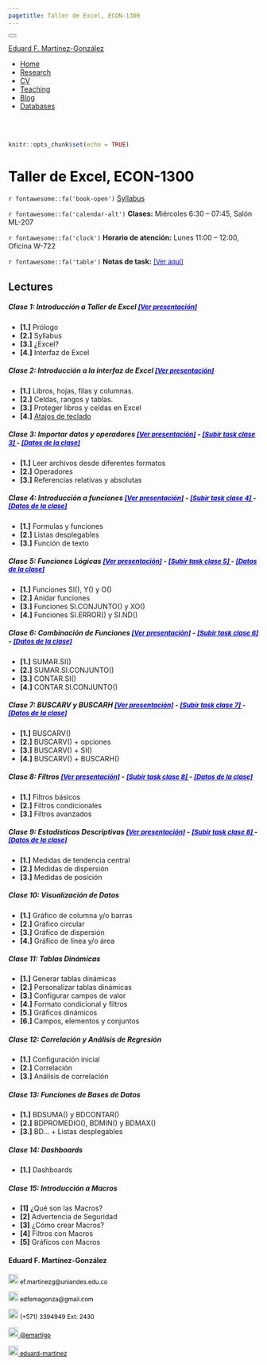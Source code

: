 ```yaml
---
pagetitle: Taller de Excel, ECON-1300
---
```


<!--- Inicio Emcabezado --->
<html>
<head>
<meta charset="utf-8" />
<meta name="generator" content="pandoc" />
<meta http-equiv="X-UA-Compatible" content="IE=EDGE" />
<title>Eduard F. Martínez-González</title>
<script src="site_libs/jquery-1.11.3/jquery.min.js"></script>
<meta name="viewport" content="width=device-width, initial-scale=1" />
<link href="site_libs/bootstrap-3.3.5/css/cerulean.min.css" rel="stylesheet" />
<script src="site_libs/bootstrap-3.3.5/js/bootstrap.min.js"></script>
<script src="site_libs/bootstrap-3.3.5/shim/html5shiv.min.js"></script>
<script src="site_libs/bootstrap-3.3.5/shim/respond.min.js"></script>
<script src="site_libs/navigation-1.1/tabsets.js"></script>
<script src="site_libs/accessible-code-block-0.0.1/empty-anchor.js"></script>
<link href="site_libs/font-awesome-5.1.0/css/all.css" rel="stylesheet" />
<link href="site_libs/font-awesome-5.1.0/css/v4-shims.css" rel="stylesheet" />
</head>
<body>
<div class="container-fluid main-container">
<div class="navbar navbar-inverse  navbar-fixed-top" role="navigation">
<div class="container">
<div class="navbar-header">
<button type="button" class="navbar-toggle collapsed" data-toggle="collapse" data-target="#navbar">
<span class="icon-bar"></span>
<span class="icon-bar"></span>
<span class="icon-bar"></span>
</button>

<a class="navbar-brand" href="https://eduard-martinez.github.io/index.html">Eduard F. Martínez-González</a>
</div> <div id="navbar" class="navbar-collapse collapse">
<ul class="nav navbar-nav"> </ul> <ul class="nav navbar-nav navbar-right">

<li><a href="https://eduard-martinez.github.io/index.html"><span class="fa fa-home"></span>Home</a></li>

<li><a href="https://eduard-martinez.github.io/research.html">Research</a></li>

<li><a href="https://eduard-martinez.github.io/cv/C_Eduard_F_Martinez_G.pdf">CV</a></li>

<li><a href="https://eduard-martinez.github.io/teaching.html">Teaching</a></li>

<li><a href="https://eduard-martinez.github.io/blog.html">Blog</a></li>

<li><a href="https://eduard-martinez.github.io/databases.html">Databases</a></li>

</div><!--/.nav-collapse -->
</div><!--/.container -->
</div><!--/.navbar -->
<div class="fluid-row" id="header">
<!--- Fin Emcabezado --->


<!--------------------------------- El codigo inicia aca --------------------------------->

<br> </br>

<!------------- Panel de la izquierda ------------->
<div class="col-sm-9">

```r
knitr::opts_chunk$set(echo = TRUE)
```

<!--- Tirulo --->
<h1 style="color:black;">Taller de Excel, ECON-1300 </h1>

`r fontawesome::fa('book-open')` [Syllabus](https://eduard-martinez.github.io/teaching/excel/2022-01/syllabus.pdf)

`r fontawesome::fa('calendar-alt')` **Clases:** Miércoles 6:30 – 07:45, Salón ML-207

`r fontawesome::fa('clock')` **Horario de atención:** Lunes 11:00 – 12:00, Oficina W-722

`r fontawesome::fa('table')` **Notas de task:** <a href="https://uniandes-my.sharepoint.com/:x:/g/personal/ef_martinezg_uniandes_edu_co/EaXmt_YplKxLqKSFM2L8WHwBhhzqLIBCug7bxeSF9wLrAQ?e=xZeLzy" style="color:blue;font-size:13px;"> [Ver aquí] </a> 

## Lectures

##### Clase 1: Introducción a Taller de Excel  <a href="https://lectures-excel.gitlab.io/202201/lecture-1" style="color:blue;font-size:13px;"> [Ver presentación] </a> 
* **[1.]** Prólogo
* **[2.]** Syllabus
* **[3.]** ¿Excel?
* **[4.]** Interfaz de Excel

##### Clase 2: Introducción a la interfaz de Excel <a href="https://lectures-excel.gitlab.io/202201/lecture-2" style="color:blue;font-size:13px;"> [Ver presentación] </a> 

* **[1.]** Libros, hojas, filas y columnas.
* **[2.]** Celdas, rangos y tablas.
* **[3.]** Proteger libros y celdas en Excel
* **[4.]** [Atajos de teclado](https://lectures-excel.gitlab.io/202201/shortcut)

##### Clase 3: Importar datos y operadores <a href="https://lectures-excel.gitlab.io/202201/lecture-3" style="color:blue;font-size:13px;"> [Ver presentación]</a> - <a href="https://uniandes-my.sharepoint.com/:f:/g/personal/ef_martinezg_uniandes_edu_co/Em7eTE-9ayVEkoXBq4bnDykBAaNiKjOazZbTqBcRyRzPEg?e=RDe2qh-task" style="color:blue;font-size:13px;"> [Subir task clase 3] </a> - <a href="https://uniandes-my.sharepoint.com/:f:/g/personal/ef_martinezg_uniandes_edu_co/Emd7VAlJ8bFGq0mApoFyeXABuaHj_l4dwqvh9sfUJ2qM5w?e=fOCQNv" style="color:blue;font-size:13px;"> [Datos de la clase] </a> 

* **[1.]** Leer archivos desde diferentes formatos
* **[2.]** Operadores
* **[3.]** Referencias relativas y absolutas

##### Clase 4: Introducción a funciones <a href="https://lectures-excel.gitlab.io/202201/lecture-4" style="color:blue;font-size:13px;"> [Ver presentación]</a> - <a href="https://uniandes-my.sharepoint.com/:f:/g/personal/ef_martinezg_uniandes_edu_co/EmUi-1qwOiZIn3CM8jmYoDABCWWgIfJZyPxbLVO-DH4ppw?e=jzYU85-task" style="color:blue;font-size:13px;"> [Subir task clase 4] </a> - <a href="https://uniandes-my.sharepoint.com/:f:/g/personal/ef_martinezg_uniandes_edu_co/EhDjDo6LVfVAjGSZrSY9oboB-QpluKAmelNTVYpYT6U-9w?e=Og1afn" style="color:blue;font-size:13px;"> [Datos de la clase] </a> 

* **[1.]** Formulas y funciones
* **[2.]** Listas desplegables
* **[3.]** Función de texto

##### Clase 5: Funciones Lógicas <a href="https://lectures-excel.gitlab.io/202201/lecture-5" style="color:blue;font-size:13px;"> [Ver presentación]</a> - <a href="https://uniandes-my.sharepoint.com/:f:/g/personal/ef_martinezg_uniandes_edu_co/EqKjcYcEBT1CnDThBh-5i7UB-_SQmM-JTWUMhIuRJYlhig?e=7Pbk0D-task" style="color:blue;font-size:13px;"> [Subir task clase 5] </a> - <a href="https://uniandes-my.sharepoint.com/:f:/g/personal/ef_martinezg_uniandes_edu_co/EhPHXWaAavJMhBwKMaA8hxEB234i-XWUkVRuCQzGH5KYlA?e=mjU1ER" style="color:blue;font-size:13px;"> [Datos de la clase] </a> 

* **[1.]** Funciones SI(), Y() y O()
* **[2.]** Anidar funciones
* **[3.]** Funciones SI.CONJUNTO() y XO()
* **[4.]** Funciones SI.ERROR() y SI.ND()

##### Clase 6: Combinación de Funciones <a href="https://lectures-excel.gitlab.io/202201/lecture-6" style="color:blue;font-size:13px;"> [Ver presentación]</a> - <a href="https://uniandes-my.sharepoint.com/:f:/g/personal/ef_martinezg_uniandes_edu_co/EqlIknjcUTFEm76Z3A2VFYsB-5ei1C17LNJt79OxBtF_Fw?e=f7EqCd" style="color:blue;font-size:13px;"> [Subir task clase 6] </a> - <a href="https://uniandes-my.sharepoint.com/:f:/g/personal/ef_martinezg_uniandes_edu_co/ElyUSzQh5TFMpPvQobSwGl4Bl9LNt0GUGGKm1pCKaE7mYQ?e=tqKd5x" style="color:blue;font-size:13px;"> [Datos de la clase] </a> 

* **[1.]** SUMAR.SI()
* **[2.]** SUMAR.SI.CONJUNTO()
* **[3.]** CONTAR.SI()
* **[4.]** CONTAR.SI.CONJUNTO()

##### Clase 7: BUSCARV y BUSCARH <a href="https://lectures-excel.gitlab.io/202201/lecture-7" style="color:blue;font-size:13px;"> [Ver presentación]</a> - <a href="hola" style="color:blue;font-size:13px;"> [Subir task clase 7] </a> - <a href="https://uniandes-my.sharepoint.com/:f:/g/personal/ef_martinezg_uniandes_edu_co/EvrV5dFY109CngFBWeqnspoBeME3fx4zgQucg7hU7ar1IQ?e=Tt8y4b" style="color:blue;font-size:13px;"> [Datos de la clase] </a> 

* **[1.]** BUSCARV()
* **[2.]** BUSCARV() + opciones
* **[3.]** BUSCARV() + SI()
* **[4.]** BUSCARV() + BUSCARH()

##### Clase 8: Filtros <a href="https://lectures-excel.gitlab.io/202201/lecture-8" style="color:blue;font-size:13px;"> [Ver presentación]</a> - <a href="hola" style="color:blue;font-size:13px;"> [Subir task clase 8] </a> - <a href="https://uniandes-my.sharepoint.com/:f:/g/personal/ef_martinezg_uniandes_edu_co/EogRRKqFvGFEszko719cQoEBuDJxeNO22CpzMP6GdbIHNw?e=jhrKbB" style="color:blue;font-size:13px;"> [Datos de la clase] </a> 

* **[1.]** Filtros básicos
* **[2.]** Filtros condicionales
* **[3.]** Filtros avanzados

##### Clase 9: Estadísticas Descriptivas <a href="https://lectures-excel.gitlab.io/202201/lecture-9" style="color:blue;font-size:13px;"> [Ver presentación]</a> - <a href="hola" style="color:blue;font-size:13px;"> [Subir task clase 8] </a> - <a href="https://uniandes-my.sharepoint.com/:f:/g/personal/ef_martinezg_uniandes_edu_co/EvM93nCD1sRFktsAvLbFCmYBFWhsfmqUeh3u_VLf6ZGkgQ?e=trYUg7" style="color:blue;font-size:13px;"> [Datos de la clase] </a> 

* **[1.]** Medidas de tendencia central
* **[2.]** Medidas de dispersión
* **[3.]** Medidas de posición

##### Clase 10: Visualización de Datos 

* **[1.]** Gráfico de columna y/o barras
* **[2.]** Gráfico circular
* **[3.]** Gráfico de dispersión
* **[4.]** Gráfico de línea y/o área

##### Clase 11: Tablas Dinámicas 

* **[1.]** Generar tablas dinámicas 
* **[2.]** Personalizar tablas dinámicas
* **[3.]** Configurar campos de valor
* **[4.]** Formato condicional y filtros
* **[5.]** Gráficos dinámicos
* **[6.]** Campos, elementos y conjuntos

##### Clase 12: Correlación y Análisis de Regresión 

* **[1.]** Configuración inicial
* **[2.]** Correlación
* **[3.]** Análisis de correlación

##### Clase 13: Funciones de Bases de Datos 

* **[1.]** BDSUMA() y BDCONTAR()
* **[2.]** BDPROMEDIO(), BDMIN()  y BDMAX()
* **[3.]** BD... + Listas desplegables

##### Clase 14: Dashboards 

* **[1.]** Dashboards

##### Clase 15: Introducción a Macros 

* **[1]** ¿Qué son las Macros?
* **[2]** Advertencia de Seguridad
* **[3]** ¿Cómo crear Macros?
* **[4]** Filtros con Macros
* **[5]** Gráficos con Macros


</div>

<!------------- Panel de la derecha ------------->
<div class="col-sm-3">

#### Eduard F. Martínez-González
 
<!-- Correo -->
<p style="color:black;font-size:12px;"><img alt="Qries" src="images/correo.png" width=20" height="20"> ef.martinezg@uniandes.edu.co </img></p>

<!-- Correo -->
<p style="color:black;font-size:12px;"><img alt="Qries" src="images/correo.png" width=20" height="20"> edfemagonza@gmail.com </img></p>

<!-- Tel -->
<p style="color:black;font-size:12px;"><img alt="Qries" src="images/tel.png" width=20" height="20"> (+571) 3394949 Ext: 2430</img></p>

<!-- Twitter -->
 <a href="https://twitter.com/emartigo" style="color:black;font-size:12px;"> <img alt="Qries" src="images/twitter.jpg" width=20" height="20">  @emartigo</a> 

<!-- GitHub -->
<a href="https://github.com/eduard-martinez" style="color:black;font-size:12px;"> <img alt="Qries" src="images/github.png" width=20" height="20">  eduard-martinez</a>

</div>
<!------------- Panel de la derecha ------------->





<!--------------------------------- El codigo finaliza aca --------------------------------->





</div>
<script>
// add bootstrap table styles to pandoc tables
function bootstrapStylePandocTables() {
$('tr.header').parent('thead').parent('table').addClass('table table-condensed');
}
$(document).ready(function () {
bootstrapStylePandocTables();
});
</script>
<!-- tabsets -->
<script>
$(document).ready(function () {
window.buildTabsets("TOC");
});
$(document).ready(function () {
$('.tabset-dropdown > .nav-tabs > li').click(function () {
$(this).parent().toggleClass('nav-tabs-open')
});
});
</script>
<!-- code folding -->
<!-- dynamically load mathjax for compatibility with self-contained -->
<script>
(function () {
var script = document.createElement("script");
script.type = "text/javascript";
script.src  = "http://example.com/MathJax.js";
document.getElementsByTagName("head")[0].appendChild(script);
})();
</script>
</body>
</html>
